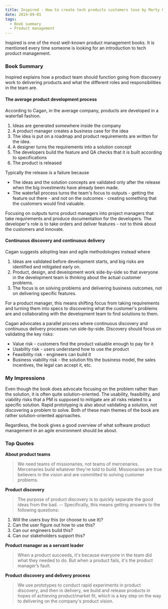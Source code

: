 ```yaml
---
title: Inspired - How to create tech products customers love by Marty Cagan
date: 2019-09-01
tags:
  - Book summary
  - Product management
---
```


Inspired is one of the most well-known product management books. It is mentioned every time someone is looking for an introduction to tech product management.

### Book Summary
Inspired explains how a product team should function going from discovery work to delivering products and what the different roles and responsibilities in the team are.

#### The average product development process
According to Cagan, in the average company, products are developed in a waterfall fashion. 
1. Ideas are generated somewhere inside the company
2. A product manager creates a business case for the idea
3. The idea is put on a roadmap and product requirements are written for the idea.
4. A designer turns the requirements into a solution concept
5. The developers build the feature and QA checks that it is built according to specifications
6. The product is released

Typically the release is a failure because 
- The ideas and the solution concepts are validated only after the release when the big investments have already been made.
- The waterfall process turns the team's focus to outputs - getting the feature out there - and not on the outcomes - creating something that the customers would find valuable. 

Focusing on outputs turns product managers into project managers that take requirements and produce documentation for the developers. The developer's role is to take orders and deliver features - not to think about the customers and innovate. 

#### Continuous discovery and continuous delivery

Cagan suggests adopting lean and agile methodologies instead where
1. Ideas are validated before development starts, and big risks are identified and mitigated early on. 
2. Product, design, and development work side-by-side so that everyone in the development team is thinking about the actual customer problems.
3. The focus is on solving problems and delivering business outcomes, not on delivering specific features.

For a product manager, this means shifting focus from taking requirements and turning them into specs to discovering what the customer's problems are and collaborating with the development team to find solutions to them. 

Cagan advocates a parallel process where continuous discovery and continuous delivery processes run side-by-side. Discovery should focus on validating the key risks:
- Value risk - customers find the product valuable enough to pay for it
- Usability risk - users understand how to use the product
- Feasibility risk - engineers can build it
- Business viability risk - the solution fits the business model, the sales incentives, the legal can accept it, etc.

### My Impressions

Even though the book does advocate focusing on the problem rather than the solution, it is often quite solution-oriented. The usability, feasibility, and viability risks that a PM is supposed to mitigate are all risks related to a specific solution. Rapid prototyping is also about validating a solution, not discovering a problem to solve. Both of these main themes of the book are rather solution-oriented approaches.

Regardless, the book gives a good overview of what software product management in an agile environment should be about.

### Top Quotes
**About product teams**
> We need teams of missionaries, not teams of mercenaries. Mercenaries build whatever they're told to build. Missionaries are true believers in the vision and are committed to solving customer problems.

**Product discovery**
> The purpose of product discovery is to quickly separate the good ideas from the bad. -- Specifically, this means getting answers to the following questions: 
1. Will the users buy this (or choose to use it)?
2. Can the user figure out how to use this?
3. Can our engineers build this?
4. Can our stakeholders support this?

**Product manager as a servant leader**
> When a product succeeds, it's because everyone in the team did what they needed to do. But when a product fails, it's the product manager’s fault.

**Product discovery and delivery process**
> We use prototypes to conduct rapid experiments in product discovery, and then in delivery, we build and release products in hopes of achieving product/market fit, which is a key step on the way to delivering on the company's product vision.





